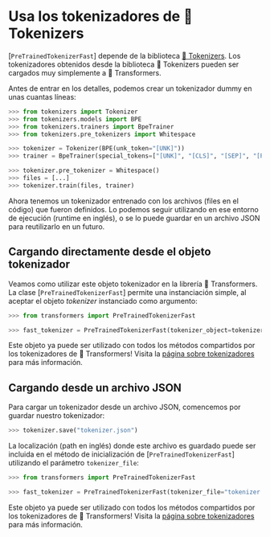 <!--Copyright 2022 The HuggingFace Team. All rights reserved.

Licensed under the Apache License, Version 2.0 (the "License"); you may not use this file except in compliance with
the License. You may obtain a copy of the License at

http://www.apache.org/licenses/LICENSE-2.0

Unless required by applicable law or agreed to in writing, software distributed under the License is distributed on
an "AS IS" BASIS, WITHOUT WARRANTIES OR CONDITIONS OF ANY KIND, either express or implied. See the License for the
specific language governing permissions and limitations under the License.
-->

# Usa los tokenizadores de 🤗 Tokenizers

[`PreTrainedTokenizerFast`] depende de la biblioteca [🤗 Tokenizers](https://huggingface.co/docs/tokenizers). Los tokenizadores obtenidos desde la biblioteca 🤗 Tokenizers pueden ser 
cargados muy simplemente a 🤗 Transformers.

Antes de entrar en los detalles, podemos crear un tokenizador dummy en unas cuantas líneas:

```python
>>> from tokenizers import Tokenizer
>>> from tokenizers.models import BPE
>>> from tokenizers.trainers import BpeTrainer
>>> from tokenizers.pre_tokenizers import Whitespace

>>> tokenizer = Tokenizer(BPE(unk_token="[UNK]"))
>>> trainer = BpeTrainer(special_tokens=["[UNK]", "[CLS]", "[SEP]", "[PAD]", "[MASK]"])

>>> tokenizer.pre_tokenizer = Whitespace()
>>> files = [...]
>>> tokenizer.train(files, trainer)
```

Ahora tenemos un tokenizador entrenado con los archivos (files en el código) que fueron definidos. Lo podemos seguir utilizando en ese entorno de ejecución (runtime en inglés), o se lo puede guardar
en un archivo JSON para reutilizarlo en un futuro.

## Cargando directamente desde el objeto tokenizador 

Veamos como utilizar este objeto tokenizador en la librería 🤗 Transformers. La clase
[`PreTrainedTokenizerFast`] permite una instanciación simple, al aceptar el objeto
*tokenizer* instanciado como argumento:

```python
>>> from transformers import PreTrainedTokenizerFast

>>> fast_tokenizer = PreTrainedTokenizerFast(tokenizer_object=tokenizer)
```

Este objeto ya puede ser utilizado con todos los métodos compartidos por los tokenizadores de 🤗 Transformers! Visita la [página sobre tokenizadores
](main_classes/tokenizer) para más información.

## Cargando desde un archivo JSON

Para cargar un tokenizador desde un archivo JSON, comencemos por guardar nuestro tokenizador:

```python
>>> tokenizer.save("tokenizer.json")
```

La localización (path en inglés) donde este archivo es guardado puede ser incluida en el método de inicialización de [`PreTrainedTokenizerFast`]
utilizando el parámetro `tokenizer_file`:

```python
>>> from transformers import PreTrainedTokenizerFast

>>> fast_tokenizer = PreTrainedTokenizerFast(tokenizer_file="tokenizer.json")
```

Este objeto ya puede ser utilizado con todos los métodos compartidos por los tokenizadores de 🤗 Transformers! Visita la [página sobre tokenizadores
](main_classes/tokenizer) para más información.
